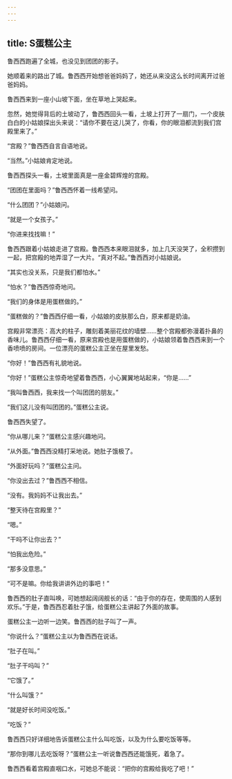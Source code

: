 ```yaml
---
---
---
```

title: S蛋糕公主
---




鲁西西跑遍了全城，也没见到团团的影子。

她顺着来的路出了城。鲁西西开始想爸爸妈妈了，她还从来没这么长时间离开过爸爸妈妈。

鲁西西来到一座小山坡下面，坐在草地上哭起来。

忽然，她觉得背后的土坡动了，鲁西西回头一看，土坡上打开了一扇门，一个皮肤白白的小姑娘探出头来说：“请你不要在这儿哭了，你看，你的眼泪都流到我们宫殿里来了。”

“宫殿？”鲁西西自言自语地说。

“当然。”小姑娘肯定地说。

鲁西西探头一看，土坡里面真是一座金碧辉煌的宫殿。

“团团在里面吗？”鲁西西怀着一线希望问。

“什么团团？”小姑娘问。

“就是一个女孩子。”

“你进来找找嘛！”

鲁西西跟着小姑娘走进了宫殿。鲁西西本来眼泪就多，加上几天没哭了，全积攒到一起，把宫殿的地弄湿了一大片。“真对不起。”鲁西西对小姑娘说。

“其实也没关系，只是我们都怕水。”

“怕水？”鲁西西惊奇地问。

“我们的身体是用蛋糕做的。”

“蛋糕做的？”鲁西西仔细一看，小姑娘的皮肤那么白，原来都是奶油。

宫殿非常漂亮：高大的柱子，雕刻着美丽花纹的墙壁……整个宫殿都弥漫着扑鼻的香味儿。鲁西西仔细一看，原来宫殿也是用蛋糕做的，小姑娘领着鲁西西来到一个香喷喷的房间。一位漂亮的蛋糕公主正坐在屋里发愁。

“你好！”鲁西西有礼貌地说。

“你好！”蛋糕公主惊奇地望着鲁西西，小心翼翼地站起来，“你是……”

“我叫鲁西西，我来找一个叫团团的朋友。”

“我们这儿没有叫团团的。”蛋糕公主说。

鲁西西失望了。

“你从哪儿来？”蛋糕公主感兴趣地问。

“从外面。”鲁西西没精打采地说。她肚子饿极了。

“外面好玩吗？”蛋糕公主问。

“你没出去过？”鲁西西不相信。

“没有。我妈妈不让我出去。”

“整天待在宫殿里？”

“嗯。”

“干吗不让你出去？”

“怕我出危险。”

“那多没意思。”

“可不是嘛。你给我讲讲外边的事吧！”

鲁西西的肚子直叫唤，可她想起阔阔舰长的话：“由于你的存在，使周围的人感到欢乐。”于是，鲁西西忍着肚子饿，给蛋糕公主讲起了外面的故事。

蛋糕公主一边听一边笑。鲁西西的肚子叫了一声。

“你说什么？”蛋糕公主以为鲁西西在说话。

“肚子在叫。”

“肚子干吗叫？”

“它饿了。”

“什么叫饿？”

“就是好长时间没吃饭。”

“吃饭？”

鲁西西只好详细地告诉蛋糕公主什么叫吃饭，以及为什么要吃饭等等。

“那你到哪儿去吃饭呀？”蛋糕公主一听说鲁西西还能饿死，着急了。

鲁西西看着宫殿直咽口水，可她总不能说：“把你的宫殿给我吃了吧！”